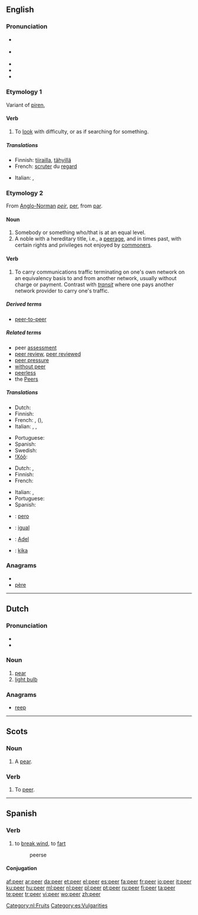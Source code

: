 {{wikipedia}}
==English==

===Pronunciation===
* {{IPA|/ˈpiːə/}} {{italbrac|[[RP]]}}
* {{a|US}} {{IPA|/ˈpiːər/}}
* {{audio|en-us-peer.ogg|Audio (US)}}
* {{rhymes|ɪə(r)}}
* {{homophones|pier}}

===Etymology 1===
Variant of [[piren]], {{etyl|enm|en}} {{term|peren}}

====Verb====
{{en-verb}}

# {{intransitive}} To [[look]] with difficulty, or as if searching for something.

=====Translations=====
{{trans-top|to look with difficulty or as if searching}}
* Finnish: [[tiirailla]], [[tähyillä]]
* French: [[scruter]] du [[regard]]
{{trans-mid}}
* Italian: {{t-|it|scrutare}},  {{t+|it|sbirciare}}
{{trans-bottom}}

===Etymology 2===
From [[Anglo-Norman]] ''[[peir]]'', {{etyl|fro}} [[per#Old French|per]], from {{etyl|la}} [[par#Latin|par]].

====Noun====
{{en-noun}}

# Somebody or something who/that is at an equal level.
# A noble with a hereditary title, i.e., a [[peerage]], and in times past, with certain rights and privileges not enjoyed by [[commoner]]s.

====Verb====
{{en-verb}}

# {{Internet}} To carry communications traffic terminating on one's own network on an equivalency basis to and from another network, usually without charge or payment.  Contrast with ''[[transit]]'' where one pays another network provider to carry one's traffic.

=====Derived terms=====
* [[peer-to-peer]]

=====Related terms=====
* peer [[assessment]]
* [[peer review]], [[peer reviewed]]
* [[peer pressure]]
* [[without peer]]
* [[peerless]]
* the [[Peers]]

=====Translations=====
{{trans-top|of equal level}}
* Dutch: {{t-|nl|gelijke|m|f}}
* Finnish: {{t-|fi|vertainen}}
* French: {{t+|fr|pair|m}}, {{t+|fr|pareil|m}} ({{t+|fr|pareille|f}}), {{t+|fr|semblable}}
* Italian: {{t-|it|pari}},  {{t+|it|uguale}},  {{t|it|persona di pari condizione sociale}}
{{trans-mid}}
* Portuguese: {{t+|pt|par|m}}
* Spanish: {{t+|es|par|m}}
* Swedish: {{t+|sv|like}}
* [[!Xóõ]]: {{tø|nmn|!náã}}
{{trans-bottom}}

{{trans-top|noble}}
* Dutch: {{t+|nl|edelman|m}}, {{t-|nl|edele|m}}
* Finnish: {{t-|fi|pääri}}
* French: {{t+|fr|pair|m}}
{{trans-mid}}
* Italian: {{t-|it|pari}},  {{t+|it|nobile}}
* Portuguese: {{t+|pt|par|m}}
* Spanish: {{t+|es|par|m}}
{{trans-bottom}}

{{checktrans-top}}
* {{ttbc|Ido}} : [[pero]]
* {{ttbc|Catalan}}: [[igual]] {{m}}
* {{ttbc|German}}: [[Adel]] {{m}}
* {{ttbc|Swedish}}: [[kika]] {{c}}
{{trans-bottom}}

===Anagrams===
* {{alphagram|eepr}}
* [[père#English|père]]

----

==Dutch==
{{wikipedia|lang=nl}}

===Pronunciation===
* {{audio|Nl-peer.ogg|audio}}
* {{IPA|/ˈpeːr/|lang=nl}}

===Noun===
{{nl-noun|g=f|peren|peertje|dimpl=peertjes}}

# [[pear]]
# [[light bulb]]

===Anagrams===
* [[reep]]

[[Category:nl:Fruits]]

----

==Scots==

===Noun===
{{sco-noun}}

# A [[pear]].

===Verb===
{{sco-verb}}

# To [[peer#English|peer]].

----

==Spanish==

===Verb===
{{es-verb|pe|er|part=peído}}

# to [[break wind]], to [[fart]]
#: peerse

====Conjugation====
{{es-conj-eer|p}}

[[Category:es:Vulgarities]]

[[af:peer]]
[[ar:peer]]
[[da:peer]]
[[et:peer]]
[[el:peer]]
[[es:peer]]
[[fa:peer]]
[[fr:peer]]
[[io:peer]]
[[it:peer]]
[[ku:peer]]
[[hu:peer]]
[[ml:peer]]
[[nl:peer]]
[[pl:peer]]
[[pt:peer]]
[[ru:peer]]
[[fi:peer]]
[[ta:peer]]
[[te:peer]]
[[tr:peer]]
[[vi:peer]]
[[wo:peer]]
[[zh:peer]]